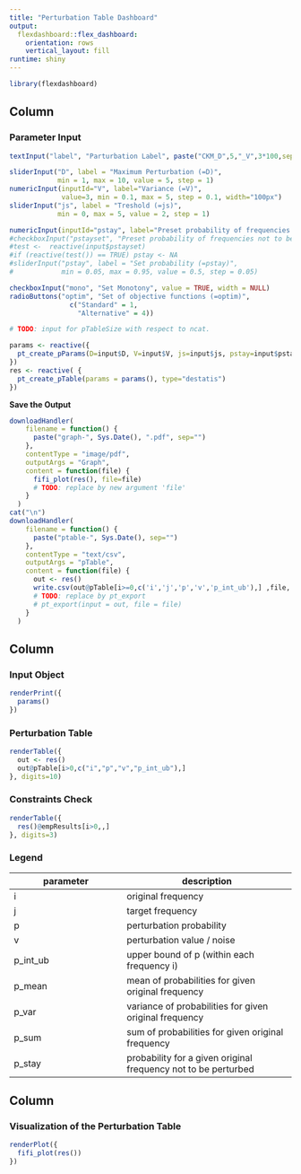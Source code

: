 ```yaml
---
title: "Perturbation Table Dashboard"
output: 
  flexdashboard::flex_dashboard:
    orientation: rows
    vertical_layout: fill
runtime: shiny
---
```


```r
library(flexdashboard)
```

Column {.sidebar}
-----------------------------------------------------------------------

### Parameter Input

```r


textInput("label", "Parturbation Label", paste("CKM_D",5,"_V",3*100,sep=""))

sliderInput("D", label = "Maximum Perturbation (=D)",
            min = 1, max = 10, value = 5, step = 1)
numericInput(inputId="V", label="Variance (=V)", 
             value=3, min = 0.1, max = 5, step = 0.1, width="100px")
sliderInput("js", label = "Treshold (=js)",
            min = 0, max = 5, value = 2, step = 1)

numericInput(inputId="pstay", label="Preset probability of frequencies not to be perturbed (=pstay)",              value=NA, min = 0.05, max = 0.99, step = 0.05, width="200px")
#checkboxInput("pstayset", "Preset probability of frequencies not to be perturbed (=pstay)", value=FALSE, width = NULL)
#test <-  reactive(input$pstayset)
#if (reactive(test()) == TRUE) pstay <- NA
#sliderInput("pstay", label = "Set probability (=pstay)",
#            min = 0.05, max = 0.95, value = 0.5, step = 0.05)

checkboxInput("mono", "Set Monotony", value = TRUE, width = NULL)
radioButtons("optim", "Set of objective functions (=optim)",
               c("Standard" = 1,
                 "Alternative" = 4))

# TODO: input for pTableSize with respect to ncat.

params <- reactive({
  pt_create_pParams(D=input$D, V=input$V, js=input$js, pstay=input$pstay, label=input$label, mono=input$mono, optim=as.integer(input$optim))
})
res <- reactive( {
  pt_create_pTable(params = params(), type="destatis")
})
```



**Save the Output**

```r
downloadHandler(
    filename = function() {
      paste("graph-", Sys.Date(), ".pdf", sep="")
    },
    contentType = "image/pdf",
    outputArgs = "Graph",
    content = function(file) {
      fifi_plot(res(), file=file)
      # TODO: replace by new argument 'file'
    }
  )
cat("\n")
downloadHandler(
    filename = function() {
      paste("ptable-", Sys.Date(), sep="")
    },
    contentType = "text/csv",
    outputArgs = "pTable",
    content = function(file) {
      out <- res()
      write.csv(out@pTable[i>=0,c('i','j','p','v','p_int_ub'),] ,file, row.names = FALSE)
      # TODO: replace by pt_export
      # pt_export(input = out, file = file)
    }
  )
```


Column 
-----------------------------------------------------------------------



### Input Object {data-width=175}

```r
renderPrint({
  params()
})
```

### Perturbation Table {data-width=60}

```r
renderTable({
  out <- res()
  out@pTable[i>0,c("i","p","v","p_int_ub"),]
}, digits=10)
```

### Constraints Check {data-width=100}

```r
renderTable({
  res()@empResults[i>0,,]
}, digits=3)
```



### Legend {data-width=75}

parameter     | description
---------------- | ------------------------
i  | original frequency
j | target frequency
p | perturbation probability
v | perturbation value / noise
p_int_ub | upper bound of p (within each frequency i)
p_mean   | mean of probabilities for given original frequency
p_var | variance of probabilities for given original frequency
p_sum | sum of probabilities for given original frequency
p_stay | probability for a given original frequency not to be perturbed


Column 
-----------------------------------------------------------------------

### Visualization of the Perturbation Table

```r
renderPlot({
  fifi_plot(res())
})
```


